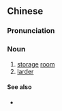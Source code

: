 {{also|贮藏室}}
==Chinese==
{{zh-forms|s=贮藏室|type=21}}

===Pronunciation===
{{zh-pron
|m=zhùcángshì,zhǔcángshì,zhùcángshǐ,2nb=Taiwan,3nb=variant in Mainland
|c=cyu5 cong4 sat1
|mn=xm:tú-chông-sek/qz:tú-chông-siak/zz:tí-chông-sit/tw:thí-chông-sek
|cat=n
}}

===Noun===
{{zh-noun}}

# [[storage]] [[room]]
# [[larder]]

====See also====
* {{zh-l|儲藏室}}